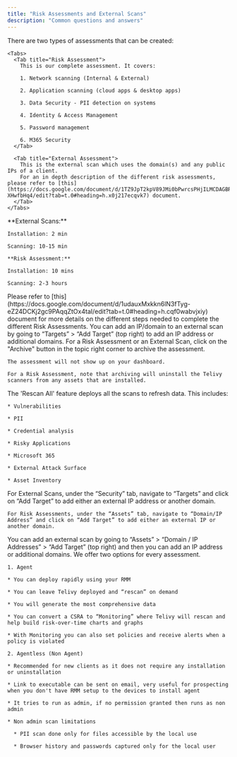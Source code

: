 ```yaml
---
title: "Risk Assessments and External Scans"
description: "Common questions and answers"
---
```


<AccordionGroup>
  <Accordion title="What Are Different Types Of Security Assessments I Can Create?">
    There are two types of assessments that can be created:

    <Tabs>
      <Tab title="Risk Assessment">
        This is our complete assessment. It covers:

        1. Network scanning (Internal & External)

        2. Application scanning (cloud apps & desktop apps)

        3. Data Security - PII detection on systems

        4. Identity & Access Management

        5. Password management

        6. M365 Security
      </Tab>

      <Tab title="External Assessment">
        This is the external scan which uses the domain(s) and any public IPs of a client.
        For an in depth description of the different risk assessments, please refer to [this](https://docs.google.com/document/d/1TZ9JpT2kpV89JMi0bPwrcsPHjILMCDAGBR-XHwfbHq4/edit?tab=t.0#heading=h.x0j217ecqvk7) document.
      </Tab>
    </Tabs>
  </Accordion>

  <Accordion title="What Are The Timelines For The Different Risk Assessments?">
    **External Scans:**

    Installation: 2 min

    Scanning: 10-15 min

    **Risk Assessment:**

    Installation: 10 mins

    Scanning: 2-3 hours
  </Accordion>

  <Accordion title="What Are The Different Steps Involved In Each Risk Assessment?">
    Please refer to [this](https://docs.google.com/document/d/1udauxMxkkn6lN3fTyg-eZ24DCKj2gc9PAqqZtOx4taI/edit?tab=t.0#heading=h.cqf0wabvjxiy) document for more details on the different steps needed to complete the different Risk Assessments.
  </Accordion>

  <Accordion title="How To Add An IP/Domain To An External Scan?">
    You can add an IP/domain to an external scan by going to “Targets” > “Add Target” (top right) to add an IP address or additional domains.
  </Accordion>

  <Accordion title="How Do I Delete Or Archive A Risk Assessment Or External Scan?">
    For a Risk Assessment or an External Scan, click on the "Archive" button in the topic right corner to archive the assessment.

    The assessment will not show up on your dashboard.

    For a Risk Assessment, note that archiving will uninstall the Telivy scanners from any assets that are installed.
  </Accordion>

  <Accordion title="What Assets Do 'Rescan All' Feature Scan Again? ">
    The 'Rescan All' feature deploys all the scans to refresh data. This includes:

    * Vulnerabilities

    * PII

    * Credential analysis

    * Risky Applications

    * Microsoft 365

    * External Attack Surface

    * Asset Inventory
  </Accordion>

  <Accordion title="How Do I Add Multiple Domains To A Scan?">
    For External Scans, under the “Security” tab, navigate to “Targets” and click on “Add Target” to add either an external IP address or another domain.

    For Risk Assessments, under the “Assets” tab, navigate to “Domain/IP Address” and click on “Add Target” to add either an external IP or another domain.
  </Accordion>

  <Accordion title="How To Add An IP/Domain To A Risk Assessment?">
    You can add an external scan by going to “Assets” > “Domain / IP Addresses” > “Add Target” (top right) and then you can add an IP address or additional domains.
  </Accordion>

  <Accordion title="What Is Agent/Agentless?">
    We offer two options for every assessment.

    1. Agent

    * You can deploy rapidly using your RMM

    * You can leave Telivy deployed and “rescan” on demand

    * You will generate the most comprehensive data

    * You can convert a CSRA to “Monitoring” where Telivy will rescan and help build risk-over-time charts and graphs

    * With Monitoring you can also set policies and receive alerts when a policy is violated

    2. Agentless (Non Agent)

    * Recommended for new clients as it does not require any installation or uninstallation

    * Link to executable can be sent on email, very useful for prospecting when you don't have RMM setup to the devices to install agent

    * It tries to run as admin, if no permission granted then runs as non admin

    * Non admin scan limitations

      * PII scan done only for files accessible by the local use

      * Browser history and passwords captured only for the local user
  </Accordion>
</AccordionGroup>
